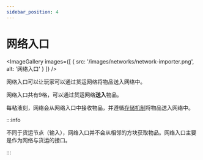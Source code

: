 ```yaml
---
sidebar_position: 4
---
```



# 网络入口

<ImageGallery images={[
  { src: '/images/networks/network-importer.png', alt: '网络入口' }
]} />

网络入口可以让玩家可以通过货运网络将物品送入网络中。

网络入口共有9格，可以通过货运网络**送入**物品。

每粘液刻，网络会从网络入口中接收物品，并遵循[存储机制](../basics/mechanism)将物品送入网络中。

:::info

不同于货运节点（输入），网络入口并不会从相邻的方块获取物品。网络入口主要是作为网络与货运的接口。

:::
